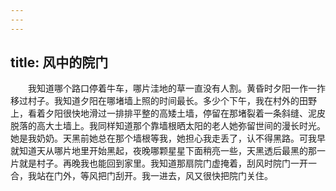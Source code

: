 ```yaml
---
---
---
```

title: 风中的院门
---




　　我知道哪个路口停着牛车，哪片洼地的草一直没有人割。黄昏时夕阳一作一拃移过村子。我知道夕阳在哪堵墙上照的时间最长。多少个下午，我在村外的田野上，看着夕阳很快地滑过一排排平整的高矮土墙，停留在那堵裂着一条斜缝、泥皮脱落的高大土墙上。我同样知道那个靠墙根晒太阳的老人她弥留世间的漫长时光。她是我奶奶。天黑前她总在那个墙根等我，她担心我走丢了，认不得黑路。可我早就知道天从哪片地里开始黑起，夜晚哪颗星星下面稍亮一些，天黑透后最黑的那一片就是村子。再晚我也能回到家里。我知道那扇院门虚掩着，刮风时院门一开一合，我站在门外，等风把门刮开。我一进去，风又很快把院门关住。
